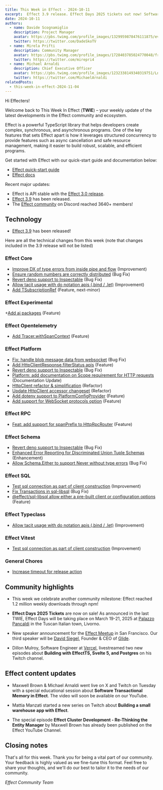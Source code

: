```yaml
---
title: This Week in Effect - 2024-10-11
excerpt:  Effect 3.9 release. Effect Days 2025 tickets out now! Software Transactional Memory in Effect livestream
date: 2024-10-11
authors:
  - name: Davide Scognamiglio
    description: Project Manager
    avatar: https://pbs.twimg.com/profile_images/1329959878476111875/evHG8VX6_400x400.jpg
    twitter: https://twitter.com/DadeSkoTV
  - name: Mirela Prifti
    description: Community Manager
    avatar: https://pbs.twimg.com/profile_images/1728403785024770048/frKphayT_400x400.jpg
    twitter: https://twitter.com/mirepri4
  - name: Michael Arnaldi
    description: Chief Executive Officer
    avatar: https://pbs.twimg.com/profile_images/1232338149340319751/Ln9nNWyk_400x400.jpg
    twitter: https://twitter.com/MichaelArnaldi
relatedPosts:
  - this-week-in-effect-2024-11-04
---
```


Hi Effecters! 

Welcome back to This Week In Effect (**TWIE**) – your weekly update of the latest developments in the Effect community and ecosystem.

Effect is a powerful TypeScript library that helps developers create complex, synchronous, and asynchronous programs. One of the key features that sets Effect apart is how it leverages structured concurrency to provide features such as async cancellation and safe resource management, making it easier to build robust, scalable, and efficient programs.

Get started with Effect with our quick-start guide and documentation below:

- [Effect quick-start guide](/docs/quickstart)
- [Effect docs](/docs/introduction)

Recent major updates:

- Effect is API stable with the [Effect 3.0 release](https://effect.website/blog/effect-3.0).
- [Effect 3.9](https://effect.website/blog/effect-3.9) has been released.
- The [Effect community](https://discord.gg/effect-ts) on Discord reached 3640+ members!


## Technology

+ [Effect 3.9](https://effect.website/blog/effect-3.9) has been released!
<Tweet id="1843222781959557172" />

Here are all the technical changes from this week (note that changes included in the 3.9 release will not be listed)

### Effect Core
+ [Improve DX of type errors from inside pipe and flow](https://github.com/Effect-TS/effect/pull/3731) (Improvement)
+ [Ensure random numbers are correctly distributed](https://github.com/Effect-TS/effect/pull/3734) (Bug Fix)
+ [Revert deno support to Inspectable](https://github.com/Effect-TS/effect/pull/3740) (Bug Fix)
+ [Allow tacit usage with do notation apis (.bind / .let)](https://github.com/Effect-TS/effect/pull/3768) (Improvement)
+ [Add TSubscriptionRef](https://github.com/Effect-TS/effect/pull/2725) (Feature, next-minor)

### Effect Experimental
 +[Add ai packages](https://github.com/Effect-TS/effect/pull/3631) (Feature)

### Effect Opentelemetry
+ [Add Tracer.withSpanContext](https://github.com/Effect-TS/effect/pull/3737) (Feature)

### Effect Platform
+ [Fix: handle blob message data from websocket](https://github.com/Effect-TS/effect/pull/3732) (Bug Fix)
+ [Add HttpClientResponse.filterStatus apis](https://github.com/Effect-TS/effect/pull/3736) (Feature)
+ [Revert deno support to Inspectable](https://github.com/Effect-TS/effect/pull/3740) (Bug Fix)
+ [Platform: add documentation on Scope requirement for HTTP requests](https://github.com/Effect-TS/effect/pull/3748) (Documentation Update)
+ [HttpClient refactor & simplification](https://github.com/Effect-TS/effect/pull/3746) (Refactor)
+ [Update HttpClient accessor changeset](https://github.com/Effect-TS/effect/pull/3757) (Refactor)
+ [Add dotenv support to PlatformConfigProvider](https://github.com/Effect-TS/effect/pull/3743) (Feature)
+ [Add support for WebSocket protocols option](https://github.com/Effect-TS/effect/pull/3769) (Feature)

### Effect RPC
+ [Feat: add support for spanPrefix to HttpRpcRouter](https://github.com/Effect-TS/effect/pull/3747) (Feature)

### Effect Schema
+ [Revert deno support to Inspectable](https://github.com/Effect-TS/effect/pull/3740) (Bug Fix)
+ [Enhanced Error Reporting for Discriminated Union Tuple Schemas](https://github.com/Effect-TS/effect/pull/3753) (Enhancement)
+ [Allow Schema.Either to support Never without type errors](https://github.com/Effect-TS/effect/pull/3761) (Bug Fix)

### Effect SQL
+ [Test sql connection as part of client construction](https://github.com/Effect-TS/effect/pull/3744) (Improvement)
+ [Fix Transactions in sql-libsql](https://github.com/Effect-TS/effect/pull/3720) (Bug Fix)
+ [@effect/sql-libsql allow either a pre-built client or configuration options](https://github.com/Effect-TS/effect/pull/3759) (Feature)

### Effect Typeclass
+ [Allow tacit usage with do notation apis (.bind / .let)](https://github.com/Effect-TS/effect/pull/3768) (Improvement)

### Effect Vitest
+ [Test sql connection as part of client construction](https://github.com/Effect-TS/effect/pull/3744) (Improvement)

### General Chores
+ [Increase timeout for release action](https://github.com/Effect-TS/effect/pull/3765)

## Community highlights

+ This week we celebrate another community milestone: Effect reached 1.2 million weekly downloads through npm!
<Tweet id="1843962987704623189" />

+  **Effect Days 2025 Tickets** are now on sale! As announced in the last TWIE, Effect Days will be taking place on March 19-21, 2025 at [Palazzo Pancaldi](https://maps.app.goo.gl/ehu5R65LoyBtimMJ9) in the Tuscan Italian town, Livorno.
<Tweet id="1843969830506143884" />

+  New speaker announcement for the [Effect Meetup](https://lu.ma/gmk2jzd2) in San Francisco. Our third speaker will be [David Siegel](https://x.com/dvdsgl), Founder & CEO of [Glide](https://x.com/glideapps).
<Tweet id="1844726321064112438" />

+ Dillon Mulroy, Software Engineer at [Vercel](https://vercel.com), livestreamed two new episodes about **Building with EffectTS, Svelte 5, and Postgres** on his Twitch channel.
<TwitchPlayerNonInteractive video="2270663148" />

## Effect content updates

+ Maxwell Brown & Michael Arnaldi went live on X and Twitch on Tuesday with a special educational session about **Software Transactional Memory in Effect**. The video will soon be available on our YouTube.
<Tweet id="1843655620509212765" />

+ Mattia Manzati started a new series on Twitch about **Building a small warehouse app with Effect**.
<Tweet id="1844360495845003470" />

+ The special episode **Effect Cluster Development - Re-Thinking the Entity Manager** by Maxwell Brown has already been published on the Effect YouTube Channel.
<YouTube url="https://www.youtube.com/embed/R1_7-AgxEkc?si=Iu_1HPkHGudjqgFO" />

## Closing notes

That's all for this week. Thank you for being a vital part of our community. Your feedback is highly valued as we fine-tune this format. Feel free to share your thoughts, and we'll do our best to tailor it to the needs of our community.

_Effect Community Team_
